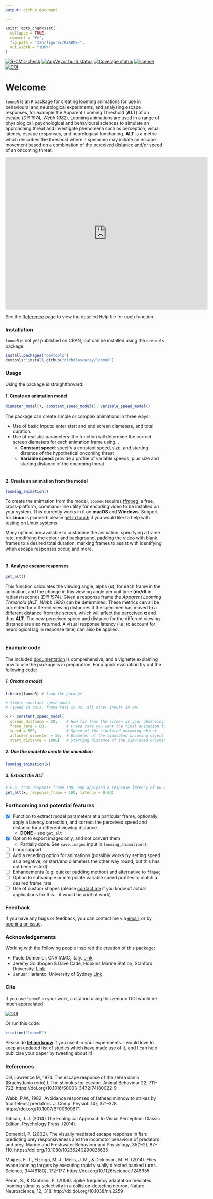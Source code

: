 ```yaml
---
output: github_document

---
```


<!-- README.md is generated from README.Rmd. Please edit that file -->

```r
knitr::opts_chunk$set(
  collapse = TRUE,
  comment = "#>",
  fig.path = "man/figures/README-",
  out.width = "100%"
)
```

<!-- badges: start -->
[![R-CMD-check](https://github.com/nicholascarey/loomeR/actions/workflows/R-CMD-check.yaml/badge.svg)](https://github.com/nicholascarey/loomeR/actions/workflows/R-CMD-check.yaml)
[![AppVeyor build status](https://ci.appveyor.com/api/projects/status/github/nicholascarey/loomeR?branch=master&svg=true)](https://ci.appveyor.com/project/nicholascarey/loomeR)
[![Coverage status](https://codecov.io/gh/nicholascarey/loomeR/branch/master/graph/badge.svg)](https://codecov.io/github/nicholascarey/loomeR?branch=master)
[![license](https://img.shields.io/badge/license-GPL--3-blue.svg)](https://www.gnu.org/licenses/gpl-3.0.en.html)
[![DOI](https://zenodo.org/badge/DOI/10.5281/zenodo.1212570.svg)](https://doi.org/10.5281/zenodo.1212570) 
<!-- badges: end -->

# Welcome

`loomeR` is an `R` package for creating looming animations for use in behavioural and neurological experiments, and analysing escape responses, for example the Apparent Looming Threshold (**ALT**) of an escape (*Dill 1974, Webb 1982*). Looming animations are used in a range of physiological, psychological and behavioural sciences to simulate an approaching threat and investigate phenomena such as perception, visual latency, escape responses, and neurological functioning. **ALT** is a metric which describes the threshold where a specimen may initiate an escape movement based on a combination of the perceived distance and/or speed of an oncoming threat. 

<p align="center">

<iframe src="https://player.vimeo.com/video/267812726" width="640" height="480" frameborder="0" webkitallowfullscreen mozallowfullscreen allowfullscreen></iframe>

</p>

See the [Reference](https://nicholascarey.github.io/loomeR/reference/index.html) page to view the detailed Help file for each function. 

### Installation
`loomeR` is not yet published on CRAN, but can be installed using the `devtools` package:

```r
install.packages("devtools")
devtools::install_github("nicholascarey/loomeR")
```

### Usage
Using the package is straightforward: 

#### 1. Create an animation model
```r
diameter_model(), constant_speed_model(), variable_speed_model()
```
The package can create simple or complex animations in three ways: 

- Use of basic inputs: enter start and end screen diameters, and total duration. 
- Use of realistic parameters: the function will determine the correct screen diameters for each animation frame using...
    - **Constant speed**: specify a constant speed, size, and starting distance of the hypothetical oncoming threat
    - **Variable speed**: provide a profile of variable speeds, plus size and starting distance of the oncoming threat
<br>
<br>

#### 2. Create an animation from the model
```r
looming_animation()
```
To create the animation from the model, `loomeR` requires [ffmpeg](http://ffmpeg.org), a free, cross-platform, command-line utility for encoding video to be installed on your system. This currently works in `R` on **macOS** and **Windows**. Support for **Linux** is planned: please [get in touch](mailto:nicholascarey@gmail.com) if you would like to help with testing on Linux systems. 

Many options are available to customise the animation; specifying a frame rate, modifying the colour and background, padding the video with blank frames to a desired total duration, marking frames to assist with identifying when escape responses occur, and more. 
<br>
<br>

#### 3. Analyse escape responses 
```r
get_alt()
```
This function calculates the viewing angle, alpha (**&alpha;**), for each frame in the animation, and the change in this viewing angle per unit time (**d&alpha;/dt** in radians/second) (*Dill 1974*). Given a response frame the *Apparent Looming Threshold* (**ALT**, *Webb 1982*) can be determined. These metrics can all be corrected for different viewing distances if the specimen has moved to a different distance from the screen, which will affect the perceived **&alpha;** and thus **ALT**. The new perceived speed and distance for the different viewing distance are also returned. A visual response latency (i.e. to account for neurological lag in response time) can also be applied. 
<br>
<br>

### Example code

The included [documentation](https://nicholascarey.github.io/loomeR/reference/index.html) is comprehensive, and a vignette explaining how to use the package is in preparation. For a quick evaluation try out the following code:

##### 1. Create a model

```r
library(loomeR) # load the package

# Simple constant speed model
# (speed in cm/s, frame rate in Hz, all other inputs in cm)

x <- constant_speed_model(
  screen_distance = 20,    # How far from the screen is your observing specimen?
  frame_rate = 60,         # Frame rate you want the final animation to be 
  speed = 500,             # Speed of the simulated oncoming object
  attacker_diameter = 50,  # Diameter of the simulated oncoming object
  start_distance = 1000)   # Starting distance of the simulated oncoming object
```

##### 2. Use the model to create the animation

```r
looming_animation(x)
```

##### 3. Extract the ALT 

```r
# E.g. from response frame 100, and applying a response latency of 60 milliseconds
get_alt(x, response_frame = 100, latency = 0.06)

```

### Forthcoming and potential features

- [X] Function to extract model parameters at a particular frame, optionally apply a latency correction, and correct the perceived speed and distance for a different viewing distance. 
  - **DONE** - see `get_alt`
- [X] Option to export images only, and not convert them
  - Partially done. See `save.images` input in `looming_animation()`.
- [ ] Linux support
- [ ] Add a receding option for animations (possibly works by setting speed as a negative, or start/end diameters the other way round, but this has not been tested)
- [ ] Enhancements (e.g. quicker padding method) and alternative to `ffmpeg`
- [ ] Option to subsample or interpolate variable speed profiles to match a desired frame rate
- [ ] Use of custom shapes (please [contact me](mailto:nicholascarey@gmail.com) if you know of actual applications for this... it would be a *lot* of work)

### Feedback

If you have any bugs or feedback, you can contact me via [email](mailto:nicholascarey@gmail.com), or by [opening an issue](https://github.com/nicholascarey/loomeR/issues). 

### Acknowledgements

Working with the following people inspired the creation of this package:

- Paolo Domenici, CNR IAMC, Italy.  [Link](http://iamc.objectis.net/staff/domenici-paolo)
- Jeremy Goldbogen & Dave Cade, Hopkins Marine Station, Stanford University. [Link](http://goldbogen.stanford.edu)
- Januar Harianto, University of Sydney [Link](https://github.com/januarharianto)

### Cite
If you use `loomeR` in your work, a citation using this zenodo DOI would be much appreciated:

[![DOI](https://zenodo.org/badge/DOI/10.5281/zenodo.1212570.svg)](https://doi.org/10.5281/zenodo.1212570)

Or run this code:

```r
citation("loomeR")
```


Please do **[let me know](mailto:nicholascarey@gmail.com)** if you use it in your experiments. I would love to keep an updated list of studies which have made use of it, and I can help publicise your paper by tweeting about it! 

### References

Dill, Lawrence M, 1974. The escape response of the zebra danio (Brachydanio rerio) I. The stimulus for escape. Animal Behaviour 22, 711–722. https://doi.org/10.1016/S0003-3472(74)80022-9

Webb, P.W., 1982. Avoidance responses of fathead minnow to strikes by four teleost predators. J. Comp. Physiol. 147, 371–378. https://doi.org/10.1007/BF00609671

Gibson, J. J. (2014) The Ecological Approach to Visual Perception: Classic Edition. Psychology Press. (2014).

Domenici, P. (2002). The visually mediated escape response in fish: predicting prey responsiveness and the locomotor behaviour of predators and prey. Marine and Freshwater Behaviour and Physiology, 35(1–2), 87–110. https://doi.org/10.1080/10236240290025635

Muijres, F. T., Elzinga, M. J., Melis, J. M., & Dickinson, M. H. (2014). Flies evade looming targets by executing rapid visually directed banked turns. Science, 344(6180), 172–177. https://doi.org/10.1126/science.1248955

Peron, S., & Gabbiani, F. (2009). Spike frequency adaptation mediates looming stimulus selectivity in a collision-detecting neuron. Nature Neuroscience, 12, 318. http://dx.doi.org/10.1038/nn.2259


